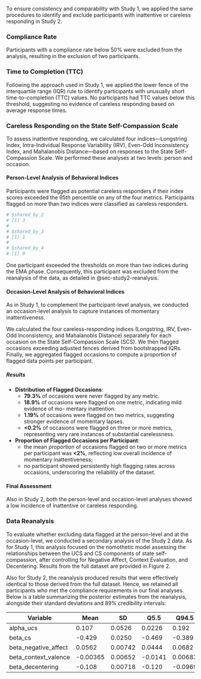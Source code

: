 
To ensure consistency and comparability with Study 1, we applied the same procedures to identify and exclude participants with inattentive or careless responding in Study 2.

### Compliance Rate

Participants with a compliance rate below 50% were excluded from the analysis, resulting in the exclusion of two participants.

### Time to Completion (TTC)

Following the approach used in Study 1, we applied the lower fence of the interquartile range (IQR) rule to identify participants with unusually short time-to-completion (TTC) values. No participants had TTC values below this threshold, suggesting no evidence of careless responding based on average response times.

### Careless Responding on the State Self-Compassion Scale

To assess inattentive responding, we calculated four indices—Longstring Index, Intra-Individual Response Variability (IRV), Even-Odd Inconsistency Index, and Mahalanobis Distance—based on responses to the State Self-Compassion Scale. We performed these analyses at two levels: person and occasion.

#### Person-Level Analysis of Behavioral Indices

Participants were flagged as potential careless responders if their index scores exceeded the
95th percentile on any of the four metrics. Participants flagged on more than two indices were
classified as careless responders.

```r
# $shared_by_2
# [1] 3
#
# $shared_by_3
# [1] 1
#
# $shared_by_4
# [1] 0
```

One participant exceeded the thresholds on more than two indices during the EMA phase. Consequently, this participant was excluded from the reanalysis of the data, as detailed in @sec-study2-reanalysis.


#### Occasion-Level Analysis of Behavioral Indices

As in Study 1, to complement the participant-level analysis, we conducted an occasion-level analysis to capture instances of momentary inattentiveness.  

We calculated the four careless-responding indices (Longstring, IRV, Even-Odd Inconsistency,
and Mahalanobis Distance) separately for each occasion on the State Self-Compassion Scale
(SCS). We then flagged occasions exceeding adjusted fences derived from bootstrapped
IQRs. Finally, we aggregated flagged occasions to compute a proportion of flagged data
points per participant.

##### Results

- **Distribution of Flagged Occasions**:
  - **79.3%** of occasions were never flagged by any metric.
  - **18.9%** of occasions were flagged on one metric, indicating mild evidence of mo-
mentary inattention.
  - **1.19%** of occasions were flagged on two metrics, suggesting stronger evidence of
momentary lapses.
  - **<0.2%** of occasions were flagged on three or more metrics, representing very rare
instances of substantial carelessness.

- **Proportion of Flagged Occasions per Participant**:
  - the mean proportion of occasions flagged on two or more metrics per participant was **<2%**, reflecting low overall incidence of momentary inattentiveness;
  - no participant showed persistently high flagging rates across occasions, underscoring the reliability of the dataset.

#### Final Assessment

Also in Study 2, both the person-level and occasion-level analyses showed a low incidence of inattentive or careless responding. 

### Data Reanalysis {#sec-study2-reanalysis}

To evaluate whether excluding data flagged at the person-level and at the occasion-level, we conducted a secondary analysis of the Study 2 data. As for Study 1, this analysis focused on the nomothetic model assessing the relationships between the UCS and CS components of state self-compassion, after controlling for Negative Affect, Context Evaluation, and Decentering. Results from the full dataset are provided in Figure 2.

Also for Study 2, the reanalysis produced results that were effectively identical to those derived from the full dataset. Hence, we retained all participants who met the compliance requirements in our final analyses. Below is a table summarizing the posterior estimates from the reanalysis, alongside their standard deviations and 89% credibility intervals:

| Variable              | Mean     | SD      | Q5.5   | Q94.5  |
|-----------------------|----------|---------|--------|--------|
| alpha_ucs            | 0.107  | 0.0526  | 0.0226|  0.192 |
| beta_cs              | -0.429  | 0.0250  | -0.469| -0.389 |
| beta_negative_affect |  0.0562  | 0.00742  |  0.0444 | 0.0682 |
| beta_context_valence |  -0.00365  | 0.00652  |  -0.0141 |  0.00683 |
| beta_decentering     | -0.108 | 0.00718 | -0.120 | -0.0969 |




